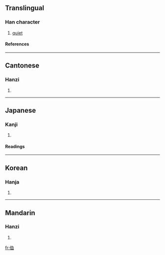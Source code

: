 ==Translingual==
===Han character===
{{Han char|rn=9|rad=人|as=06|sn=8|four=2721<sub>0</sub>|canj=人竹月廿 (OHBT)}}
# [[quiet]]
====References====
{{Han ref|kx=0102.040|dkj=00593|dj=0216.040|hdz=10149.080|uh=4F90|ud=20368|bh=CBC4|bd=52164}}
----
==Cantonese==
===Hanzi===
{{yue-hanzi|jyut=|y=gwik1}}
# {{defn|Cantonese}}
----
==Japanese==
===Kanji===
{{ja-kanji|grade=|rs=人06}}
# {{defn|Japanese}} 
====Readings====
{{ja-readings|on=[[きょく]] (kyoku), [[けき]] (keki), [[き]] (ki)|kun=[[しずか]] (shizuka), [[さびしい]] (sabishii)}}
----
==Korean==
===Hanja===
{{ko-hanja|hangeul=혁|rv=hyeok|mr=hyŏk}}
# {{defn|Korean}}
----
==Mandarin==
===Hanzi===
{{cmn-hanzi|pin=[[xù]] ([[xu4]])|wg=hsü<sup>4</sup>}}
# {{defn|Mandarin}}

[[fr:侐]]